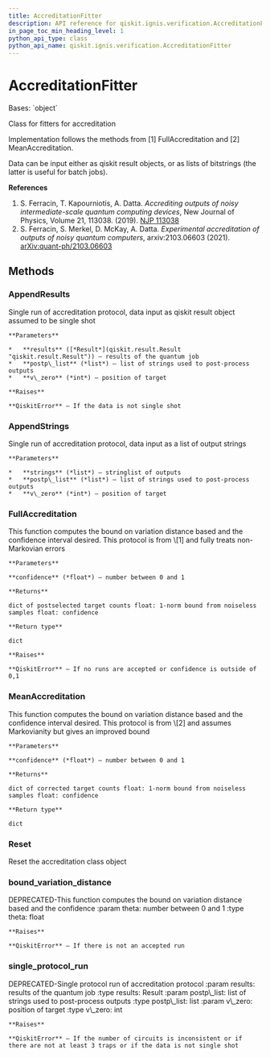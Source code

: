 ```yaml
---
title: AccreditationFitter
description: API reference for qiskit.ignis.verification.AccreditationFitter
in_page_toc_min_heading_level: 1
python_api_type: class
python_api_name: qiskit.ignis.verification.AccreditationFitter
---
```


# AccreditationFitter

<Class id="qiskit.ignis.verification.AccreditationFitter" github="https://github.com/qiskit-community/qiskit-ignis/tree/stable/0.7/qiskit/ignis/verification/accreditation/fitters.py" signature="AccreditationFitter">
  Bases: `object`

  Class for fitters for accreditation

  Implementation follows the methods from \[1] FullAccreditation and \[2] MeanAccreditation.

  Data can be input either as qiskit result objects, or as lists of bitstrings (the latter is useful for batch jobs).

  **References**

  1.  S. Ferracin, T. Kapourniotis, A. Datta. *Accrediting outputs of noisy intermediate-scale quantum computing devices*, New Journal of Physics, Volume 21, 113038. (2019). [NJP 113038](https://iopscience.iop.org/article/10.1088/1367-2630/ab4fd6)
  2.  S. Ferracin, S. Merkel, D. McKay, A. Datta. *Experimental accreditation of outputs of noisy quantum computers*, arxiv:2103.06603 (2021). [arXiv:quant-ph/2103.06603](https://arxiv.org/abs/2103.06603)

  ## Methods

  ### AppendResults

  <Function id="qiskit.ignis.verification.AccreditationFitter.AppendResults" signature="AccreditationFitter.AppendResults(results, postp_list, v_zero)">
    Single run of accreditation protocol, data input as qiskit result object assumed to be single shot

    **Parameters**

    *   **results** ([*Result*](qiskit.result.Result "qiskit.result.Result")) – results of the quantum job
    *   **postp\_list** (*list*) – list of strings used to post-process outputs
    *   **v\_zero** (*int*) – position of target

    **Raises**

    **QiskitError** – If the data is not single shot
  </Function>

  ### AppendStrings

  <Function id="qiskit.ignis.verification.AccreditationFitter.AppendStrings" signature="AccreditationFitter.AppendStrings(strings, postp_list, v_zero)">
    Single run of accreditation protocol, data input as a list of output strings

    **Parameters**

    *   **strings** (*list*) – stringlist of outputs
    *   **postp\_list** (*list*) – list of strings used to post-process outputs
    *   **v\_zero** (*int*) – position of target
  </Function>

  ### FullAccreditation

  <Function id="qiskit.ignis.verification.AccreditationFitter.FullAccreditation" signature="AccreditationFitter.FullAccreditation(confidence)">
    This function computes the bound on variation distance based and the confidence interval desired. This protocol is from \[1] and fully treats non-Markovian errors

    **Parameters**

    **confidence** (*float*) – number between 0 and 1

    **Returns**

    dict of postselected target counts float: 1-norm bound from noiseless samples float: confidence

    **Return type**

    dict

    **Raises**

    **QiskitError** – If no runs are accepted or confidence is outside of 0,1
  </Function>

  ### MeanAccreditation

  <Function id="qiskit.ignis.verification.AccreditationFitter.MeanAccreditation" signature="AccreditationFitter.MeanAccreditation(confidence)">
    This function computes the bound on variation distance based and the confidence interval desired. This protocol is from \[2] and assumes Markovianity but gives an improved bound

    **Parameters**

    **confidence** (*float*) – number between 0 and 1

    **Returns**

    dict of corrected target counts float: 1-norm bound from noiseless samples float: confidence

    **Return type**

    dict
  </Function>

  ### Reset

  <Function id="qiskit.ignis.verification.AccreditationFitter.Reset" signature="AccreditationFitter.Reset()">
    Reset the accreditation class object
  </Function>

  ### bound\_variation\_distance

  <Function id="qiskit.ignis.verification.AccreditationFitter.bound_variation_distance" signature="AccreditationFitter.bound_variation_distance(theta)">
    DEPRECATED-This function computes the bound on variation distance based and the confidence :param theta: number between 0 and 1 :type theta: float

    **Raises**

    **QiskitError** – If there is not an accepted run
  </Function>

  ### single\_protocol\_run

  <Function id="qiskit.ignis.verification.AccreditationFitter.single_protocol_run" signature="AccreditationFitter.single_protocol_run(results, postp_list, v_zero)">
    DEPRECATED-Single protocol run of accreditation protocol :param results: results of the quantum job :type results: Result :param postp\_list: list of strings used to post-process outputs :type postp\_list: list :param v\_zero: position of target :type v\_zero: int

    **Raises**

    **QiskitError** – If the number of circuits is inconsistent or if there are not at least 3 traps or if the data is not single shot
  </Function>
</Class>

